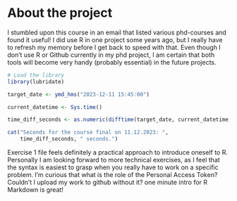
# About the project

I stumbled upon this course in an email that listed various phd-courses and found it useful! I did use R in one project some years ago, but I really have to refresh my memory before I get back to speed with that. 
Even though I don't use R or Github currently in my phd project, I am certain that both tools will become very handy (probably essential) in the future projects. 


```r
# Load the library
library(lubridate)

target_date <- ymd_hms("2023-12-11 15:45:00")

current_datetime <- Sys.time()

time_diff_seconds <- as.numeric(difftime(target_date, current_datetime, units = "secs"))

cat("Seconds for the course final on 11.12.2023: ",
    time_diff_seconds, " seconds.")
```
Exercise 1  file feels definitely a practical approach to introduce oneself to R. Personally I am looking forward to more technical exercises, as I feel that the syntax is easiest to grasp when you really have to work on a specific problem. 
I'm curious that what is the role of the Personal Access Token? Couldn't I upload my work to github without it? 
one minute intro for R Markdown is great!



